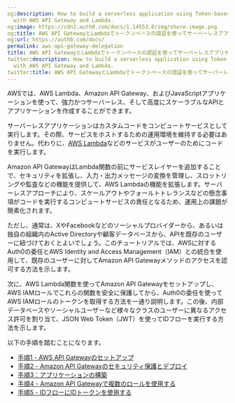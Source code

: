 ```yaml
---
og:description: How to build a serverless application using Token-based Authentication
  with AWS API Gateway and Lambda.
og:image: https://cdn2.auth0.com/docs/1.14553.0/img/share-image.png
og:title: AWS API GatewayとLambdaでトークンベースの認証を使ってサーバーレスアプリケーションを構築する
og:url: https://auth0.com/docs/
permalink: aws-api-gateway-delegation
title: AWS API GatewayとLambdaでトークンベースの認証を使ってサーバーレスアプリケーションを構築する
twitter:description: How to build a serverless application using Token-based Authentication
  with AWS API Gateway and Lambda.
twitter:title: AWS API GatewayとLambdaでトークンベースの認証を使ってサーバーレスアプリケーションを構築する
---
```




AWSでは、AWS Lambda、Amazon API Gateway、およびJavaScriptアプリケーションを使って、強力かつサーバーレス、そして高度にスケーラブルなAPIとアプリケーションを作成することができます。

サーバーレスアプリケーションはカスタムコードをコンピュートサービスとして実行します。その際、サービスをホストするための運用環境を維持する必要はありません。代わりに、[AWS Lambda](https://aws.amazon.com/lambda/)などのサービスがユーザーのためにコードを実行します。

Amazon API GatewayはLambda関数の前にサービスレイヤーを追加することで、セキュリティを拡張し、入力・出力メッセージの変換を管理し、スロットリングや監査などの機能を提供して、AWS Lambdaの機能を拡張します。サーバーレスアプローチにより、スケールアウトやフォールトトレランスなどの懸念事項がコードを実行するコンピュートサービスの責任となるため、運用上の課題が簡素化されます。

ただし、通常は、XやFacebookなどのソーシャルプロバイダーから、あるいは独自の組織内のActive Directoryや顧客データベースから、APIを既存のユーザーに紐づけておくとよいでしょう。このチュートリアルでは、AWSに対するAuth0の委任とAWS Identity and Access Management（IAM）との統合を使用して、既存のユーザーに対してAmazon API Gatewayメソッドのアクセスを認可する方法を示します。

次に、AWS Lambda関数を使ってAmazon API Gatewayをセットアップし、AWS IAMロールでこれらの関数を安全に保護してから、Auth0の委任を使ってAWS IAMロールのトークンを取得する方法を一通り説明します。この後、内部データベースやソーシャルユーザーなど様々なクラスのユーザーに異なるアクセス許可を割り当て、JSON Web Token（JWT）を使ってIDフローを実行する方法を示します。

以下の手順を踏むことになります。

* [手順1 - AWS API Gatewayのセットアップ](/integrations/aws-api-gateway-delegation-1)
* [手順2 - Amazon API Gatewayのセキュリティ保護とデプロイ](/integrations/aws-api-gateway-delegation-2)
* [手順3：アプリケーションの構築](/integrations/aws-api-gateway-delegation-3)
* [手順4 - Amazon API Gatewayで複数のロールを使用する](/integrations/aws-api-gateway-delegation-4)
* [手順5 - IDフローにIDトークンを使用する](/integrations/aws-api-gateway-delegation-5)